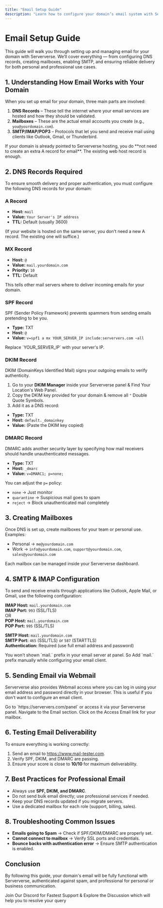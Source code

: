 ```yaml
---
title: "Email Setup Guide"
description: "Learn how to configure your domain’s email system with Serververse, including DNS records, mailbox setup, SMTP, and professional workflows."
---
```


# Email Setup Guide

This guide will walk you through setting up and managing email for your domain with Serververse. We’ll cover everything — from configuring DNS records, creating mailboxes, enabling SMTP, and ensuring reliable delivery for both personal and professional use cases.

## 1. Understanding How Email Works with Your Domain

When you set up email for your domain, three main parts are involved:

1. **DNS Records** – These tell the internet where your email services are hosted and how they should be validated.
2. **Mailboxes** – These are the actual email accounts you create (e.g., `you@yourdomain.com`).
3. **SMTP/IMAP/POP3** – Protocols that let you send and receive mail using clients like Outlook, Gmail, or Thunderbird.

<Tip>
  If your domain is already pointed to Serververse hosting, you do **not need to create an extra A record for email**. The existing web host record is enough.
</Tip>

## 2. DNS Records Required

To ensure smooth delivery and proper authentication, you must configure the following DNS records for your domain:

### A Record

- **Host:** `mail`
- **Value:** `Your Server's IP address`
- **TTL:** Default (usually 3600)

<Info>
  (If your website is hosted on the same server, you don't need a new A record. The existing one will suffice.)
</Info>

### MX Rec<Tooltip tip="">ord</Tooltip>

- **Host:** `@`
- **Value:** `mail.yourdomain.com`
- **Priority:** `10`
- **TTL:** Default

<Info>
  This tells other mail servers where to deliver incoming emails for your domain.
</Info>

### SPF Record

SPF (Sender Policy Framework) prevents spammers from sending emails pretending to be you.

- **Type:** TXT
- **Host:** `@`
- **Value:**  `v=spf1 a mx YOUR_SERVER_IP include:serververs.com ~all`

<Warning>
  Replace `YOUR_SERVER_IP` with your server's IP.
</Warning>

### DKIM Record

DKIM (DomainKeys Identified Mail) signs your outgoing emails to verify authenticity.

1. Go to your **DKIM Manager** inside your Serververse panel & Find Your Location's Web Panel.
2. Copy the DKIM key provided for your domain & remove all `"`  Double Quote Symbols.
3. Add it as a DNS record:

- **Type:** TXT
- **Host:** `default._domainkey`
- **Value:** (Paste the DKIM key copied)

### DMARC Record

DMARC adds another security layer by specifying how mail receivers should handle unauthenticated messages.

- **Type:** TXT
- **Host:** `_dmarc`
- **Value:**  `v=DMARC1; p=none;`

You can adjust the `p=` policy:

- `none` → Just monitor
- `quarantine` → Suspicious mail goes to spam
- `reject` → Block unauthenticated mail completely

## 3. Creating Mailboxes

Once DNS is set up, create mailboxes for your team or personal use.\
Examples:

- Personal → `me@yourdomain.com`
- Work → `info@yourdomain.com`, `support@yourdomain.com`, `sales@yourdomain.com`

Each mailbox can be managed inside your Serververse dashboard.

## 4. SMTP & IMAP Configuration

To send and receive emails through applications like Outlook, Apple Mail, or Gmail, use the following configuration:

<Tabs>
  <Tab title="Incoming Mail (IMAP/POP)"icon="inbox">

  **IMAP Host:** `mail.yourdomain.com`<br/>
  **IMAP Port:** `993` (SSL/TLS)<br/>
  OR<br/>
  **POP Host:** `mail.yourdomain.com`<br/>
  **POP Port:** `995` (SSL/TLS)
  </Tab>
  <Tab title="Outgoing Mail (SMTP)" icon="inbox">

  **SMTP Host:** `mail.yourdomain.com`<br/>
  **SMTP Port:** `465` (SSL/TLS) or `587` (STARTTLS)<br/>
  **Authentication:** Required (use full email address and password)<br/>
  </Tab>
</Tabs>

<Warning>
  You won't shown `mail.` prefix in your email server at panel. So Add `mail.` prefix manually while configuring your email client.
</Warning>

## 5. Sending Email via Webmail

Serververse also provides Webmail access where you can log in using your email address and password directly in your browser. This is useful if you don't want to configure an email client.

<Steps>
  <Step title="First Step">
    Go to `https://serververs.com/panel` or access it via your Serververse panel.
  </Step>
  <Step title="Second Step">
    Navigate to the Email section.
  </Step>
  <Step title="Third Step">
    Click on the Access Email link for your mailbox.
  </Step>
</Steps>

## 6. Testing Email Deliverability

To ensure everything is working correctly:

1. Send an email to https://www.mail-tester.com.
2. Verify SPF, DKIM, and DMARC are passing.
3. Ensure your score is close to **10/10** for maximum deliverability.

## 7. Best Practices for Professional Email

- Always use **SPF, DKIM, and DMARC**.
- Do not send bulk email directly; use professional services if needed.
- Keep your DNS records updated if you migrate servers.
- Use a dedicated mailbox for each role (support, billing, sales).

## 8. Troubleshooting Common Issues

- **Emails going to Spam** → Check if SPF/DKIM/DMARC are properly set.
- **Cannot connect to mailbox** → Verify SSL ports and credentials.
- **Bounce backs with authentication error** → Ensure SMTP authentication is enabled.

## Conclusion

By following this guide, your domain's email will be fully functional with Serververse, authenticated against spam, and professional for personal or business communication.

<Card title="Discord" icon="discord" href="https://discord.gg/pXmG5CuveT">
  Join Our Discord for Fastest Support & Explore the Discussion which will help you to resolve your query
</Card>